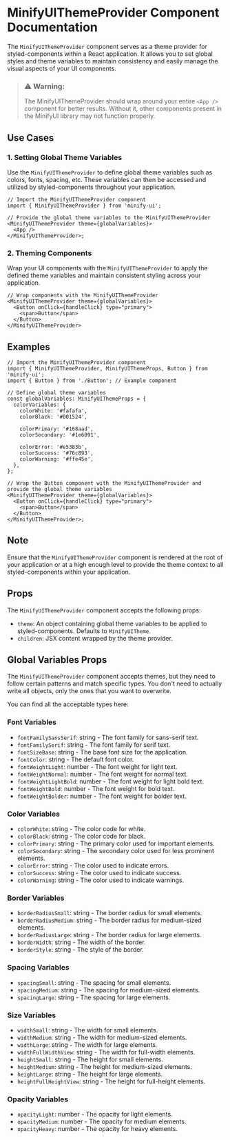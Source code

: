

<Meta of={ThemeStories} />

# MinifyUIThemeProvider Component Documentation

The `MinifyUIThemeProvider` component serves as a theme provider for styled-components within a React application. It allows you to set global styles and theme variables to maintain consistency and easily manage the visual aspects of your UI components.

> ### ⚠️ Warning:
>
> The MinifyUIThemeProvider should wrap around your entire `<App />` component for better results. Without it, other components present in the MinifyUI library may not function properly.

## Use Cases

### 1. Setting Global Theme Variables

Use the `MinifyUIThemeProvider` to define global theme variables such as colors, fonts, spacing, etc. These variables can then be accessed and utilized by styled-components throughout your application.

```tsx
// Import the MinifyUIThemeProvider component
import { MinifyUIThemeProvider } from 'minify-ui';

// Provide the global theme variables to the MinifyUIThemeProvider
<MinifyUIThemeProvider theme={globalVariables}>
  <App />
</MinifyUIThemeProvider>;
```

### 2. Theming Components

Wrap your UI components with the `MinifyUIThemeProvider` to apply the defined theme variables and maintain consistent styling across your application.

```tsx
// Wrap components with the MinifyUIThemeProvider
<MinifyUIThemeProvider theme={globalVariables}>
  <Button onClick={handleClick} type="primary">
    <span>Button</span>
  </Button>
</MinifyUIThemeProvider>
```

## Examples

```tsx
// Import the MinifyUIThemeProvider component
import { MinifyUIThemeProvider, MinifyUIThemeProps, Button } from 'minify-ui';
import { Button } from './Button'; // Example component

// Define global theme variables
const globalVariables: MinifyUIThemeProps = {
  colorVariables: {
    colorWhite: '#fafafa',
    colorBlack: '#001524',

    colorPrimary: '#168aad',
    colorSecondary: '#1e6091',

    colorError: '#e5383b',
    colorSuccess: '#76c893',
    colorWarning: '#ffe45e',
  },
};

// Wrap the Button component with the MinifyUIThemeProvider and provide the global theme variables
<MinifyUIThemeProvider theme={globalVariables}>
  <Button onClick={handleClick} type="primary">
    <span>Button</span>
  </Button>
</MinifyUIThemeProvider>;
```

## Note

Ensure that the `MinifyUIThemeProvider` component is rendered at the root of your application or at a high enough level to provide the theme context to all styled-components within your application.

## Props

The `MinifyUIThemeProvider` component accepts the following props:

- `theme`: An object containing global theme variables to be applied to styled-components. Defaults to `MinifyUITheme`.
- `children`: JSX content wrapped by the theme provider.

## Global Variables Props

The `MinifyUIThemeProvider` component accepts themes, but they need to follow certain patterns and match specific types. You don't need to actually write all objects, only the ones that you want to overwrite.

You can find all the acceptable types here:

### Font Variables

- `fontFamilySansSerif`: string - The font family for sans-serif text.
- `fontFamilySerif`: string - The font family for serif text.
- `fontSizeBase`: string - The base font size for the application.
- `fontColor`: string - The default font color.
- `fontWeightLight`: number - The font weight for light text.
- `fontWeightNormal`: number - The font weight for normal text.
- `fontWeightLightBold`: number - The font weight for light bold text.
- `fontWeightBold`: number - The font weight for bold text.
- `fontWeightBolder`: number - The font weight for bolder text.

### Color Variables

- `colorWhite`: string - The color code for white.
- `colorBlack`: string - The color code for black.
- `colorPrimary`: string - The primary color used for important elements.
- `colorSecondary`: string - The secondary color used for less prominent elements.
- `colorError`: string - The color used to indicate errors.
- `colorSuccess`: string - The color used to indicate success.
- `colorWarning`: string - The color used to indicate warnings.

### Border Variables

- `borderRadiusSmall`: string - The border radius for small elements.
- `borderRadiusMedium`: string - The border radius for medium-sized elements.
- `borderRadiusLarge`: string - The border radius for large elements.
- `borderWidth`: string - The width of the border.
- `borderStyle`: string - The style of the border.

### Spacing Variables

- `spacingSmall`: string - The spacing for small elements.
- `spacingMedium`: string - The spacing for medium-sized elements.
- `spacingLarge`: string - The spacing for large elements.

### Size Variables

- `widthSmall`: string - The width for small elements.
- `widthMedium`: string - The width for medium-sized elements.
- `widthLarge`: string - The width for large elements.
- `widthFullWidthView`: string - The width for full-width elements.
- `heightSmall`: string - The height for small elements.
- `heightMedium`: string - The height for medium-sized elements.
- `heightLarge`: string - The height for large elements.
- `heightFullHeightView`: string - The height for full-height elements.

### Opacity Variables

- `opacityLight`: number - The opacity for light elements.
- `opacityMedium`: number - The opacity for medium elements.
- `opacityHeavy`: number - The opacity for heavy elements.
